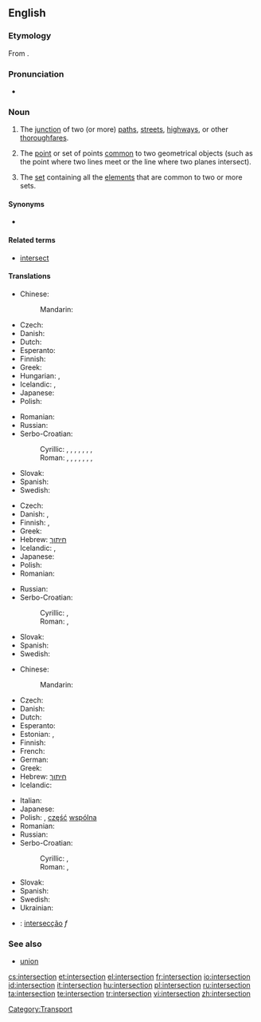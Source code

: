 ==English==
{{wikipedia}}

===Etymology===
From {{etyl|la}} {{term|intersectio|intersectiō|lang=la}}.

===Pronunciation===
* {{IPA|/ˈɪntərˌsɛkʃən/}}

===Noun===
{{en-noun}}

# The [[junction]] of two (or more) [[path]]s, [[street]]s, [[highway]]s, or other [[thoroughfare]]s.
# {{geometry}} The [[point]] or set of points [[common]] to two geometrical objects (such as the point where two lines meet or the line where two planes intersect).
# {{settheory}} The [[set]] containing all the [[element]]s that are common to two or more sets.

====Synonyms====
* {{sense|junction of paths}} {{l|en|crossroads}}

====Related terms====
* [[intersect]]

====Translations====
{{trans-top|junction of two or more paths, etc}}
* Chinese:
*: Mandarin: {{t|cmn|交差点|sc=Hani}}
* Czech: {{t-|cs|křižovatka|f}}
* Danish: {{t-|da|kryds|n}}
* Dutch: {{t|nl|kruising|f}}
* Esperanto: {{t-|eo|kruciĝo|xs=Esperanto}}
* Finnish: {{t-|fi|risteys}}
* Greek: {{t|el|διασταύρωση|f}}
* Hungarian: {{t|hu|útkereszteződés}},  {{t|hu|csomópont}}
* Icelandic: {{t|is|vegamót|n|p}},  {{t|is|gatnamót|n|p}}
* Japanese: {{t|ja|交差点|tr=こうさてん, kousaten}}
* Polish: {{t+|pl|skrzyżowanie|n}}
{{trans-mid}}
* Romanian: {{t|ro|intersecţie|f}}
* Russian: {{t+|ru|перекрёсток|m|tr=p'er'ekr'óstok}}
* Serbo-Croatian:
*: Cyrillic: {{t|sh|крижање|n|alt=кри́жа̄ње|sc=Cyrl}}, {{t|sh|раскршће|n|alt=ра́скр̄шће|sc=Cyrl}}, {{t|sh|раскрсница|f|alt=ра́скрсница|sc=Cyrl}}, {{t|sh|раскрижје|n|alt=ра́скрӣжје|sc=Cyrl}}, {{t|sh|крижиште|n|alt=крѝжӣште|sc=Cyrl}}, {{t|sh|крижопут|m|alt=крижо̀пӯт|sc=Cyrl}}, {{t|sh|крижопуће|n|alt=крижо̀пӯће|sc=Cyrl}}, {{t|sh|крстопуће|n|alt=крсто̀пӯће|sc=Cyrl}}
*: Roman: {{t|sh|križanje|n|alt=krížānje}}, {{t|sh|raskršće|n|alt=ráskr̄šće}}, {{t|sh|raskrsnica|f|alt=ráskrsnica}}, {{t|sh|raskrižje|n|alt=ráskrīžje}}, {{t|sh|križište|n|alt=krìžīšte}}, {{t|sh|križoput|m|alt=križòpūt}}, {{t|sh|križopuće|n|alt=križòpūće}}, {{t|sh|krstopuće|n|alt=krstòpūće}}
* Slovak: {{t|sk|križovatka|f}}
* Spanish: {{t|es|cruce|m}}
* Swedish: {{t-|sv|korsning|c}}
{{trans-bottom}}

{{trans-top|in geometry}}
* Czech: {{t-|cs|průsečík|m}}
* Danish: {{t|da|skæring}}, {{t|da|skæringspunkt|n}}
* Finnish: {{t-|fi|leikkauspiste}},  {{t-|fi|leikkaus}}
* Greek: {{t+|el|τομή|f}}
* Hebrew: [[חיתוך]]
* Icelandic: {{t|is|sniðmengi|n}},  {{qualifier|a single point of intersection}} {{t|is|skurðpunktur|m}}
* Japanese: {{t|ja|交点|tr=こうてん, kouten}}
* Polish: {{t|pl|punkt przecięcia|m}}
* Romanian: {{t|ro|intersecţie|f}}
{{trans-mid}}
* Russian: {{t|ru|пересечение|n|tr=p'er'es'ečénije}}
* Serbo-Croatian:
*: Cyrillic: {{qualifier|Ekavian}} {{t|sh|пресек|m|alt=пре́сек|sc=Cyrl}}, {{qualifier|Ijekavian}} {{t|sh|пресјек|m|alt=пре́сјек|sc=Cyrl}}
*: Roman: {{qualifier|Ekavian}} {{t|sh|presek|m|alt=prések}}, {{qualifier|Ijekavian}} {{t|sh|presjek|m|alt=présjek}}
* Slovak: {{t|sk|priesečník|m}}
* Spanish: {{t|es|intersección|f}}
* Swedish: {{t|sv|skärning|c}}
{{trans-bottom}}

{{trans-top|in set theory}}
* Chinese:
*: Mandarin: {{t|cmn|交集|tr=jiāojí}}
* Czech: {{t-|cs|průnik|m}}
* Danish: {{t|da|fællesmængde|c}}
* Dutch: {{t+|nl|doorsnede}}
* Esperanto: {{t|eo|komunaĵo}}
* Estonian: {{t|et|ühisosa}}, {{t|et|lõige}}
* Finnish: {{t-|fi|leikkaus}}
* French: {{t+|fr|intersection|f}}
* German: {{t+|de|Durchschnitt}}
* Greek: {{t+|el|τομή|f|tr=tomí}}
* Hebrew: [[חיתוך]]
* Icelandic: {{t|is|sniðmengi|n}}
{{trans-mid}}
* Italian: {{t+|it|intersezione|f}}
* Japanese: {{t|ja|積集合|tr=せきしゅうごう, sekishūgou}}
* Polish: {{t-|pl|przekrój|m}}, [[część]] [[wspólny|wspólna]] {{f}}
* Romanian: {{t|ro|intersecţie|f}}
* Russian: {{t|ru|пересечение|n|tr=p'er'es'ečénije}}
* Serbo-Croatian:
*: Cyrillic: {{qualifier|Ekavian}} {{t|sh|пресек|m|alt=пре́сек|sc=Cyrl}}, {{qualifier|Ijekavian}} {{t|sh|пресјек|m|alt=пре́сјек|sc=Cyrl}}
*: Roman: {{qualifier|Ekavian}} {{t|sh|presek|m|alt=prések}}, {{qualifier|Ijekavian}} {{t|sh|presjek|m|alt=présjek}}
* Slovak: {{t|sk|prienik|m}}
* Spanish: {{t|es|intersección|f}}
* Swedish: {{t+|sv|snitt|n}}
* Ukrainian: {{t|uk|перетин множин|tr=peretin množin}}
{{trans-bottom}}

{{checktrans-top}}
* {{ttbc|Portuguese}}: [[intersecção]] ''f''
{{checktrans-bottom}}

===See also===
* [[union]]

[[Category:Transport]]

[[cs:intersection]]
[[et:intersection]]
[[el:intersection]]
[[fr:intersection]]
[[io:intersection]]
[[id:intersection]]
[[it:intersection]]
[[hu:intersection]]
[[pl:intersection]]
[[ru:intersection]]
[[ta:intersection]]
[[te:intersection]]
[[tr:intersection]]
[[vi:intersection]]
[[zh:intersection]]
